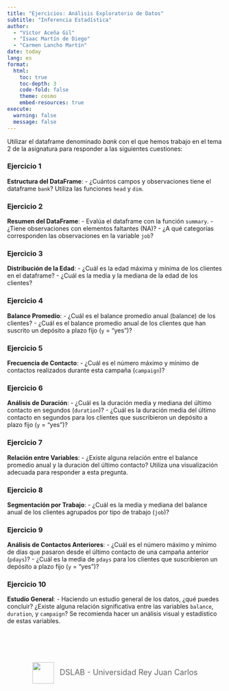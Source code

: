 ```yaml
---
title: "Ejercicios: Análisis Exploratorio de Datos"
subtitle: "Inferencia Estadística"
author: 
  - "Víctor Aceña Gil"
  - "Isaac Martín de Diego"
  - "Carmen Lancho Martín"
date: today
lang: es
format: 
  html:
    toc: true
    toc-depth: 3
    code-fold: false
    theme: cosmo
    embed-resources: true
execute:
  warning: false
  message: false
---
```



Utilizar el dataframe denominado *bank* con el que hemos trabajo en el tema 2 de la asignatura
para responder a las siguientes cuestiones:

### Ejercicio 1

**Estructura del DataFrame**:
   - ¿Cuántos campos y observaciones tiene el dataframe `bank`? Utiliza las funciones `head` y `dim`.

### Ejercicio 2

**Resumen del DataFrame**:
   - Evalúa el dataframe con la función `summary`.
   - ¿Tiene observaciones con elementos faltantes (NA)?
   - ¿A qué categorías corresponden las observaciones en la variable `job`?

### Ejercicio 3

**Distribución de la Edad**:
   - ¿Cuál es la edad máxima y mínima de los clientes en el dataframe?
   - ¿Cuál es la media y la mediana de la edad de los clientes?

### Ejercicio 4

**Balance Promedio**:
   - ¿Cuál es el balance promedio anual (balance) de los clientes?
   - ¿Cuál es el balance promedio anual de los clientes que han suscrito un depósito a plazo fijo (`y` = "yes")?

### Ejercicio 5

**Frecuencia de Contacto**:
   - ¿Cuál es el número máximo y mínimo de contactos realizados durante esta campaña (`campaign`)?

### Ejercicio 6

**Análisis de Duración**:
   - ¿Cuál es la duración media y mediana del último contacto en segundos (`duration`)?
   - ¿Cuál es la duración media del último contacto en segundos para los clientes que suscribieron un depósito a plazo fijo (`y` = "yes")?

### Ejercicio 7

**Relación entre Variables**:
   - ¿Existe alguna relación entre el balance promedio anual y la duración del último contacto? Utiliza una visualización adecuada para responder a esta pregunta.

### Ejercicio 8

**Segmentación por Trabajo**:
   - ¿Cuál es la media y mediana del balance anual de los clientes agrupados por tipo de trabajo (`job`)?

### Ejercicio 9

**Análisis de Contactos Anteriores**:
   - ¿Cuál es el número máximo y mínimo de días que pasaron desde el último contacto de una campaña anterior (`pdays`)?
   - ¿Cuál es la media de `pdays` para los clientes que suscribieron un depósito a plazo fijo (`y` = "yes")?

### Ejercicio 10

**Estudio General**:
    - Haciendo un estudio general de los datos, ¿qué puedes concluir? ¿Existe alguna relación significativa entre las variables `balance`, `duration`, y `campaign`? Se recomienda hacer un análisis visual y estadístico de estas variables.

<div style="text-align: center; margin-top: 50px; padding: 20px; font-size: 18px; color: #666;">
<img src="../../images/DSLab_logo_2.png" width="50px" style="vertical-align: middle; margin-right: 8px;">
DSLAB - Universidad Rey Juan Carlos
</div>